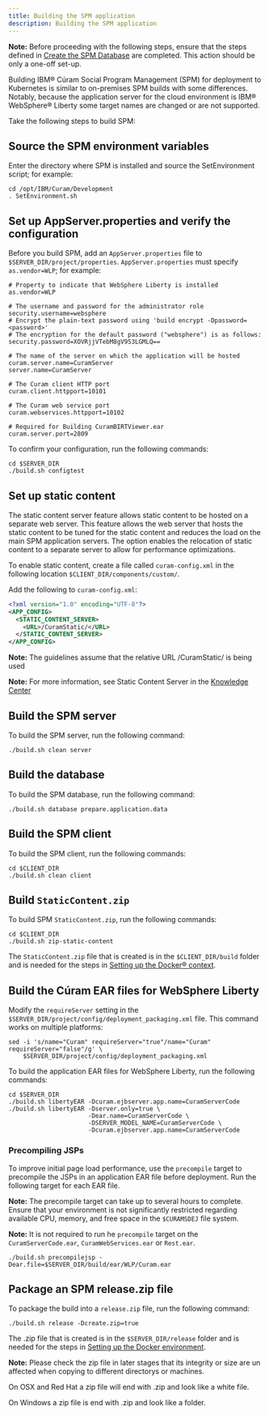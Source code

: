 ```yaml
---
title: Building the SPM application
description: Building the SPM application
---
```


<InlineNotification>

**Note:** Before proceeding with the following steps, ensure that the steps defined in [Create the SPM Database](/deploy-spm/create_spm_db) are completed. This action should be only a one-off set-up.

</InlineNotification>

Building IBM® Cúram Social Program Management (SPM) for deployment to Kubernetes is similar to on-premises SPM builds with some differences.
Notably, because the application server for the cloud environment is IBM® WebSphere® Liberty some target names are changed or are not supported.

Take the following steps to build SPM:

## Source the SPM environment variables

Enter the directory where SPM is installed and source the SetEnvironment script; for example:

```shell
cd /opt/IBM/Curam/Development
. SetEnvironment.sh
```

## Set up AppServer.properties and verify the configuration

Before you build SPM, add an `AppServer.properties` file to `$SERVER_DIR/project/properties`.  `AppServer.properties` must specify `as.vendor=WLP`; for example:

```properties
# Property to indicate that WebSphere Liberty is installed
as.vendor=WLP

# The username and password for the administrator role
security.username=websphere
# Encrypt the plain-text password using 'build encrypt -Dpassword=<password>'
# The encryption for the default password ("websphere") is as follows:
security.password=XOVRjjVTebM8gV953LGMLQ==

# The name of the server on which the application will be hosted
curam.server.name=CuramServer
server.name=CuramServer

# The Curam client HTTP port
curam.client.httpport=10101

# The Curam web service port
curam.webservices.httpport=10102

# Required for Building CuramBIRTViewer.ear
curam.server.port=2809
```

To confirm your configuration, run the following commands:

```shell
cd $SERVER_DIR
./build.sh configtest
```

## Set up static content

The static content server feature allows static content to be hosted on a separate web server.
This feature allows the web server that hosts the static content to be tuned for the static content and reduces the load on the main SPM application servers.
The option enables the relocation of static content to a separate server to allow for performance optimizations.

To enable static content, create a file called `curam-config.xml` in the following location `$CLIENT_DIR/components/custom/`.

Add the following to `curam-config.xml`:

```xml
<?xml version="1.0" encoding="UTF-8"?>
<APP_CONFIG>
  <STATIC_CONTENT_SERVER>
    <URL>/CuramStatic/</URL>
  </STATIC_CONTENT_SERVER>
</APP_CONFIG>
```

<InlineNotification>

**Note:** The guidelines assume that the relative URL /CuramStatic/ is being used

</InlineNotification>

<InlineNotification>

**Note:** For more information, see Static Content Server in the [Knowledge Center](https://www.ibm.com/support/knowledgecenter/SS8S5A_7.0.10/com.ibm.curam.content.doc/WebClientReference/r_WEBCREF_Development1Staticcontentserver1.html)

</InlineNotification>

## Build the SPM server

To build the SPM server, run the following command:

```shell
./build.sh clean server
```

## Build the database

To build the SPM database, run the following command:

```shell
./build.sh database prepare.application.data
```

## Build the SPM client

To build the SPM client, run the following commands:

```shell
cd $CLIENT_DIR
./build.sh clean client
```

## Build `StaticContent.zip`

To build SPM `StaticContent.zip`, run the following commands:

```shell
cd $CLIENT_DIR
./build.sh zip-static-content
```

The `StaticContent.zip` file that is created is in the `$CLIENT_DIR/build` folder and is needed for the steps in
[Setting up the Docker® context](/build-images/setup_docker_context).

## Build the Cúram EAR files for WebSphere Liberty

Modify the `requireServer` setting in the `$SERVER_DIR/project/config/deployment_packaging.xml` file. This command works on multiple platforms:

```shell
sed -i 's/name="Curam" requireServer="true"/name="Curam" requireServer="false"/g' \
    $SERVER_DIR/project/config/deployment_packaging.xml
```

To build the application EAR files for WebSphere Liberty, run the following commands:

```shell
cd $SERVER_DIR
./build.sh libertyEAR -Dcuram.ejbserver.app.name=CuramServerCode
./build.sh libertyEAR -Dserver.only=true \
                      -Dear.name=CuramServerCode \
                      -DSERVER_MODEL_NAME=CuramServerCode \
                      -Dcuram.ejbserver.app.name=CuramServerCode
```

### Precompiling JSPs

To improve initial page load performance, use the `precompile` target to precompile the JSPs in an application EAR file before deployment. Run the following target for each EAR file.

<InlineNotification>

**Note:**  The precompile target can take up to several hours to complete. Ensure that your environment is not significantly restricted regarding available CPU, memory, and free space in the `$CURAMSDEJ` file system.

**Note:** It is not required to run he `precompile` target on the `CuramServerCode.ear`, `CuramWebServices.ear` or `Rest.ear`.

</InlineNotification>

```shell
./build.sh precompilejsp -Dear.file=$SERVER_DIR/build/ear/WLP/Curam.ear
```

## Package an SPM release.zip file

To package the build into a `release.zip` file, run the following command:

```shell
./build.sh release -Dcreate.zip=true
```

The .zip file that is created is in the `$SERVER_DIR/release` folder and is needed for the steps in
[Setting up the Docker environment](/build-images/setup_docker_context).

<InlineNotification>

**Note:** Please check the zip file in later stages that its integrity or size are un affected when copying to different directorys or machines.

On OSX and Red Hat a zip file will end with .zip and look like a white file.

On Windows a zip file is end with .zip and look like a folder.

</InlineNotification>

